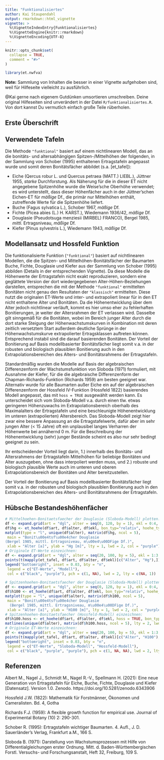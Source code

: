 ```yaml
---
title: "Funktionalisiertes"
author: Kai Staupendahl
output: rmarkdown::html_vignette
vignette: >
  %\VignetteIndexEntry{Funktionalisiertes}
  %\VignetteEngine{knitr::rmarkdown}
  %\VignetteEncoding{UTF-8}
---
```


```r
knitr::opts_chunk$set(
  collapse = TRUE,
  comment = "#>"
)
```

```r
library(et.nwfva)
```

**Note:** Sammlung von Inhalten die besser in einer Vignette aufgehoben sind, weil für Hilfeseite vielleicht zu ausführlich. 

\@Kai gerne nach eigenem Gutdünken umsortieren umschreiben. Deine original Hilfeseiten sind unverändert in der Datei `R/funktionalisiertes.R`. Von dort kannst Du vermutlich einfach große Teile rüberholen.


## Erste Überschrift


## Verwendete Tafeln
Die Methode `"funktional"` basiert auf einem nichtlinearen Modell, das an die
bonitäts- und altersabhängigen Spitzen-/Mittelhöhen der folgenden, in der Sammlung von
Schober (1995) enthaltenen Ertragstafeln angepasst wurde und somit deren
Bonitätsfächer abbildet (s.a. [et_tafel]):

- Eiche (Qercus robur L. und Quercus petraea (MATT.) LIEBL.), Jüttner 1955, *starke* Durchforstung. Als Näherung für die in dieser ET nicht angegebene Spitzenhöhe wurde die Weise'sche Oberhöhe verwendet; es wird unterstellt, dass dieser Höhenfächer auch in der Jüttner'schen Eichen-ET für *mäßige* Df., die primär nur Mittelhöhen enthält, zutreffende Werte für die Spitzenhöhe liefert.
- Buche (Fagus sylvatica L.), Schober 1967, *mäßige* Df.
- Fichte (Picea abies (L.) H. KARST.), Wiedemann 1936/42, *mäßige* Df.
- Douglasie (Pseudotsuga menziesii (MIRBEL) FRANCO), Bergel 1985, *mittl.* Ertragsniveau, *mäßige* Df.
- Kiefer (Pinus sylvestris L.), Wiedemann 1943, *mäßige* Df.


## Modellansatz und Hossfeld Funktion

Die funktionalisierte Funktion (`"funktional"`) basiert auf nichtlinearen
Modellen, die die Spitzen- und Mittelhöhen-Bonitätsfächer der Baumarten
Buche, Fichte, Douglasie und Kiefer aus der Sammlung von Schober (1995)
abbilden (Details in der entsprechenden Vignette).
Da diese Modelle die Höhenwerte der Ertragstafeln nicht exakt reproduzieren,
sondern eine geglättete Version der dort wiedergegebenen
Alter-Höhen-Beziehungen darstellen, entsprechen die mit der Methode `"funktional"`
ermittelten Bonitäten nicht genau den Resultaten der `"klassisch"` ermittelten.
Diese nutzt die originalen ET-Werte und inter- und extrapoliert linear für in
den ET nicht enthaltene Alter und Bonitäten. Da die Höhenentwicklung über dem
Alter jedoch nichtlinear verläuft, kommt es hier umso eher zu fehlerhaften
Bonitierungen, je weiter der Altersrahmen der ET verlassen wird. Dasselbe gilt
sinngemäß für die Bonitäten, wobei im Bereich junger Alter durch die dort
starke Steigung der Höhenwachstumskurven in Kombination mit deren zeitlich
versetztem Start außerdem deutliche Sprünge in der Höhenwachstumskurve
extrapolierter Ertragsklassen auftreten können. Entsprechend instabil sind die
darauf basierenden Bonitäten. Der Vorteil der Bonitierung auf Basis
modellbasierter Bonitätsfächer liegt somit v.a. in der robusten und biologisch
plausiblen Bonitierung auch in den Extrapolationsbereichen des Alters- und
Bonitätsrahmens der Ertragstafeln.

Standardmäßig wurden die Modelle auf Basis der algebraischen Differenzenform
der Wachstumsfunktion von Sloboda (1971) formuliert, mit Ausnahme der Kiefer,
für die die algebraische Differenzenform der Chapman-Richards-Funktion
(Richards 1959) am besten geeignet war. Alternativ wurde für alle Baumarten
außer Eiche ein auf der algebraischen Differenzenform der Hossfeld
IV-Funktion (Hossfeld 1822) basierendes Modell angepasst, das mit 
`hoss = TRUE` ausgewählt werden kann. Es unterscheidet sich vom Sloboda-Modell v.a.
durch einen tlw. etwas geringeren Höhenzuwachs im Extrapolationsbereich
oberhalb des Maximalalters der Ertragstafeln und eine beschleunigte
Höhenentwicklung im unteren (extrapolierten) Altersbereich. Das Sloboda-Modell
zeigt hier zwar eine bessere Anpassung an die Ertragstafelwerte, dafür aber im
sehr jungen Alter (< 15 Jahre) oft ein unplausibel langes Verharren der
Höhenwerte bei annähernd 0 m. Für die Beschreibung der Höhenentwicklung (sehr)
junger Bestände scheint es also nur sehr bedingt geeignet zu sein.

Ihr entscheidender Vorteil liegt darin, 1.) innerhalb des
Bonitäts- und Altersrahmens der Ertragstafeln Mittelhöhen für beliebige
Bonitäten und Alter auszugeben, ohne dass interpoliert werden muss, und 2.)
robuste und biologisch plausible Werte auch im unteren und oberen
Extrapolationsbereich der Bonitäten und Alter bereitzustellen.

Der Vorteil der Bonitierung auf Basis
modellbasierter Bonitätsfächer liegt somit v.a. in der robusten und biologisch
plausiblen Bonitierung auch in den Extrapolationsbereichen des Alters- und
Bonitätsrahmens der Ertragstafeln.

## Hübsche Bestandeshöhenfächer

```r
# Mittelhoehen-Bonitaetsfaecher der Douglasie (Sloboda-Modell) plotten:
df <- expand.grid(art = "dgl", alter = seq(0, 120, by = 1), ekl = 0:4, stringsAsFactors=FALSE)
df$hg <- et_hoehe(df$art, df$alter, df$ekl, bon_typ="relativ", hoehe_typ="mittel", methode="funktional")
matplot(type = "l", unique(df$alter), matrix(df$hg, ncol = 5),
 main = "Bonit\u00e4tsf\u00e4cher Douglasie 
(Bergel 1985, mittl. Ertragsniveau, m\u00e4\u00DFige Df.)",
 xlab = "Alter [a]", ylab = "Hg [m]", lty = 1, lwd = 2, col = "purple")
# Originale ET-Werte einzeichnen:
df <- expand.grid(art = "dgl", alter = seq(20, 100, by = 5), ekl = 1:3, stringsAsFactors=FALSE)
points(t(mapply(et_tafel, df$art, df$alter, df$ekl)[c("Alter", "Hg"),]), cex = 1.2, lwd = 2)
legend("bottomright", inset = 0.03, bty = "n",
 legend = c("ET-Werte", "Modell"),
 col = c("black", "purple"), pch = c(1, NA), lwd = 2, lty = c(NA, 1))
```


```r

# Spitzenhoehen-Bonitaetsfaecher der Douglasie (Sloboda-Modell) plotten:
df <- expand.grid(art = "dgl", alter = seq(0, 120, by = 1), ekl = 0:4, stringsAsFactors=FALSE)
df$h100 <- et_hoehe(df$art, df$alter, df$ekl, bon_typ="relativ", hoehe_typ="ober", methode="funktional")
matplot(type = "l", unique(df$alter), matrix(df$h100, ncol = 5),
 main = "Bonit\u00e4tsf\u00e4cher Douglasie
  (Bergel 1985, mittl. Ertragsniveau, m\u00e4\u00DFige Df.)",
 xlab = "Alter [a]", ylab = "H100 [m]", lty = 1, lwd = 2, col = "purple")
# Spitzenhoehen-Bonitaetsfaecher (Hossfeld-Modell) einzeichnen:
df$h100.hoss <- et_hoehe(df$art, df$alter, df$ekl, hoss = TRUE, bon_typ="relativ", hoehe_typ="ober", methode="funktional")
matlines(unique(df$alter), matrix(df$h100.hoss, ncol = 5), lty = 2, lwd = 2, col = "purple")
# Originale ET-Werte einzeichnen:
df <- expand.grid(art = "dgl", alter = seq(20, 100, by = 5), ekl = 1:3, stringsAsFactors=FALSE)
points(t(mapply(et_tafel, df$art, df$alter, df$ekl)[c("Alter", "H100"),]), cex = 1.2, lwd = 2)
legend("bottomright", inset = 0.03, bty = "n",
 legend = c("ET-Werte", "Sloboda-Modell", "Hossfeld-Modell"),
 col = c("black", "purple", "purple"), pch = c(1, NA, NA), lwd = 2, lty = c(NA, 1, 2))

```



## Referenzen
Albert M., Nagel J., Schmidt M., Nagel R.-V., Spellmann H. (2021): Eine neue
  Generation von Ertragstafeln für Eiche, Buche, Fichte, Douglasie und Kiefer
  [Datensatz]. Version 1.0. Zenodo. https://doi.org/10.5281/zenodo.6343906
  
Hossfeld J.W. (1822): Mathematik für Forstmänner, Ökonomen und Cameralisten. 
  Bd. 4, Gotha

Richards F.J. (1959): A flexible growth function for empirical use.
  Journal of Experimental Botany (10) 2: 290-301.

Schober R. (1995): Ertragstafeln wichtiger Baumarten. 4. Aufl., 
  J. D. Sauerländer’s Verlag, Frankfurt a.M., 166 S.

Sloboda B. (1971): Darstellung von Wachstumsprozessen mit Hilfe von 
  Differentialgleichungen erster Ordnung. Mitt. d. Baden-Württembergischen 
  Forstl. Versuchs- und Forschungsanstalt, Heft 32, Freiburg, 109 S.
